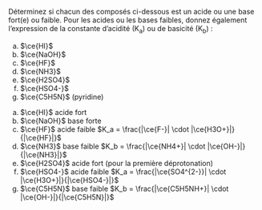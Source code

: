 ::: {.Exercise data-latex=""}

Déterminez si chacun des composés ci-dessous est un acide ou une base fort(e) ou faible. Pour les acides ou les bases faibles, donnez également l'expression de la constante d'acidité (K~a~) ou de basicité (K~b~) :

a. $\ce{HI}$
\vspace{\stretch{1}}
b. $\ce{NaOH}$
\vspace{\stretch{1}}
c. $\ce{HF}$
\vspace{\stretch{1}}
d. $\ce{NH3}$
\vspace{\stretch{1}}
e. $\ce{H2SO4}$
\vspace{\stretch{1}}
f. $\ce{HSO4-}$ 
\vspace{\stretch{1}}
g. $\ce{C5H5N}$ (pyridine)
\vspace{\stretch{1}}

:::

::: {.Answer data-latex=""}

a. $\ce{HI}$ \tabto{8em} acide fort
\vspace{1em}
b. $\ce{NaOH}$ \tabto{8em} base forte
\vspace{1em}
c. $\ce{HF}$ \tabto{8em} acide faible \tabto{16em} $K_a = \frac{|\ce{F-}| \cdot |\ce{H3O+}|}{|\ce{HF}|}$
\vspace{1em}
d. $\ce{NH3}$ \tabto{8em} base faible \tabto{16em} $K_b = \frac{|\ce{NH4+}| \cdot |\ce{OH-}|}{|\ce{NH3}|}$
\vspace{1em}
e. $\ce{H2SO4}$ \tabto{8em} acide fort (pour la première déprotonation)
\vspace{1em}
f. $\ce{HSO4-}$ \tabto{8em} acide faible \tabto{16em} $K_a = \frac{|\ce{SO4^{2-}}| \cdot |\ce{H3O+}|}{|\ce{HSO4-}|}$
g. $\ce{C5H5N}$ \tabto{8em} base faible \tabto{16em} $K_b = \frac{|\ce{C5H5NH+}| \cdot |\ce{OH-}|}{|\ce{C5H5N}|}$
\vspace{1em}

:::

